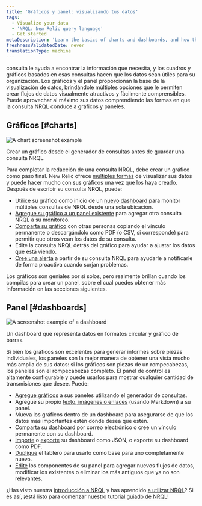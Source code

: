 ```yaml
---
title: 'Gráficos y panel: visualizando tus datos'
tags:
  - Visualize your data
  - 'NRQL: New Relic query language'
  - Get started
metaDescription: 'Learn the basics of charts and dashboards, and how they relate to NRQL.'
freshnessValidatedDate: never
translationType: machine
---
```




consulta le ayuda a encontrar la información que necesita, y los cuadros y gráficos basados en esas consultas hacen que los datos sean útiles para su organización. Los gráficos y el panel proporcionan la base de la visualización de datos, brindándole múltiples opciones que le permiten crear flujos de datos visualmente atractivos y fácilmente comprensibles. Puede aprovechar al máximo sus datos comprendiendo las formas en que la consulta NRQL conduce a gráficos y paneles.

## Gráficos [#charts]

<img
  title="A chart screenshot example"
  alt="A chart screenshot example "
  src={chartsChartUi}
/>

<figcaption>
  Crear un gráfico desde el generador de consultas antes de guardar una consulta NRQL.
</figcaption>

Para completar la redacción de una consulta NRQL, debe crear un gráfico como paso final. New Relic ofrece [múltiples formas](/docs/query-your-data/explore-query-data/use-charts/chart-types) de visualizar sus datos y puede hacer mucho con sus gráficos una vez que los haya creado. Después de escribir su consulta NRQL, puede:

* Utilice su gráfico como inicio de un [nuevo dashboard](/docs/query-your-data/explore-query-data/dashboards/introduction-dashboards#dashboards-create) para monitor múltiples consultas de NRQL desde una sola ubicación.
* [Agregue su gráfico a un panel existente](/docs/query-your-data/explore-query-data/dashboards/manage-your-dashboard/#add-pages-edit) para agregar otra consulta NRQL a su monitoreo.
* [Comparta su gráfico](/docs/query-your-data/explore-query-data/use-charts/use-your-charts#share-charts) con otras personas copiando el vínculo permanente o descargándolo como PDF (o CSV, si corresponde) para permitir que otros vean los datos de su consulta.
* Edite la consulta NRQL detrás del gráfico para ayudar a ajustar los datos que está viendo.
* [Cree una alerta](/docs/alerts-applied-intelligence/new-relic-alerts/get-started/your-first-nrql-condition#create-simple-alert) a partir de su consulta NRQL para ayudarle a notificarle de forma proactiva cuando surjan problemas.

Los gráficos son geniales por sí solos, pero realmente brillan cuando los compilas para crear un panel, sobre el cual puedes obtener más información en las secciones siguientes.

## Panel [#dashboards]

<img
  title="Dashboard screenshot.png"
  alt="A screenshot example of a dashboard"
  src={dashboardsDashboardUi}
/>

<figcaption>
  Un dashboard que representa datos en formatos circular y gráfico de barras.
</figcaption>

Si bien los gráficos son excelentes para generar informes sobre piezas individuales, los paneles son la mejor manera de obtener una vista mucho más amplia de sus datos: si los gráficos son piezas de un rompecabezas, los paneles son el rompecabezas completo. El panel de control es altamente configurable y puede usarlos para mostrar cualquier cantidad de transmisiones que desee. Puede:

* [Agregue gráficos](/docs/query-your-data/explore-query-data/dashboards/manage-your-dashboard#dash-create-chart) a sus paneles utilizando el generador de consultas.
* Agregue su propio [texto, imágenes o enlaces](/docs/query-your-data/explore-query-data/dashboards/manage-your-dashboard#markdown) (usando Markdown) a su panel.
* Mueva los gráficos dentro de un dashboard para asegurarse de que los datos más importantes estén donde desea que estén.
* [Comparta](/docs/query-your-data/explore-query-data/dashboards/dashboards-charts-import-export-data#dashboards) su dashboard por correo electrónico o cree un vínculo permanente con su dashboard.
* [Importe](/docs/query-your-data/explore-query-data/dashboards/introduction-dashboards/#dashboards-import) o [exporte](/docs/query-your-data/explore-query-data/dashboards/manage-your-dashboard#dash-json) su dashboard como JSON, o exporte su dashboard como PDF.
* [Duplique](/docs/query-your-data/explore-query-data/dashboards/manage-your-dashboard#dash-clone) el tablero para usarlo como base para uno completamente nuevo.
* [Edite](/docs/query-your-data/explore-query-data/dashboards/manage-your-dashboard#add-pages-edit) los componentes de su panel para agregar nuevos flujos de datos, modificar los existentes o eliminar los más antiguos que ya no son relevantes.

¿Has visto nuestra [introducción a NRQL](/docs/query-your-data/nrql-new-relic-query-language/get-started/introduction-nrql-new-relics-query-language/) y has aprendido [a utilizar NRQL](/docs/query-your-data/nrql-new-relic-query-language/get-started/introduction-nrql-how-nrql-works/)? Si es así, ¡está listo para comenzar nuestro [tutorial guiado de NRQL](/docs/query-your-data/nrql-new-relic-query-language/get-started/introduction-nrql-tutorial/)!